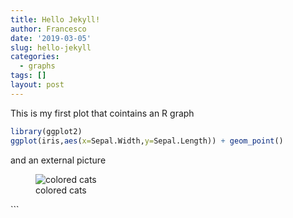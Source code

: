 ```yaml
---
title: Hello Jekyll!
author: Francesco
date: '2019-03-05'
slug: hello-jekyll
categories:
  - graphs
tags: []
layout: post
---
```


This is my first plot that cointains an R graph

```r
library(ggplot2)
ggplot(iris,aes(x=Sepal.Width,y=Sepal.Length)) + geom_point()
```

and an external picture

![colored cats](https://raw.githubusercontent.com/brdauria/codingclubuc3m_talk/master/docs/images/cats.jpg)

```
